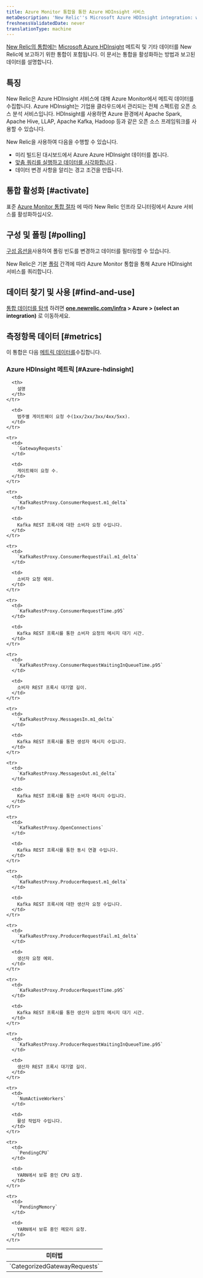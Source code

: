 ```yaml
---
title: Azure Monitor 통합을 통한 Azure HDInsight 서비스
metaDescription: 'New Relic''s Microsoft Azure HDInsight integration: what data it reports and how to enable it.'
freshnessValidatedDate: never
translationType: machine
---
```


[New Relic의 통합에는](/docs/infrastructure/integrations-getting-started/getting-started/introduction-infrastructure-integrations) [Microsoft Azure HDInsight](https://azure.microsoft.com/en-us/products/hdinsight/) 메트릭 및 기타 데이터를 New Relic에 보고하기 위한 통합이 포함됩니다. 이 문서는 통합을 활성화하는 방법과 보고된 데이터를 설명합니다.

## 특징

New Relic은 Azure HDInsight 서비스에 대해 Azure Monitor에서 메트릭 데이터를 수집합니다. Azure HDInsight는 기업용 클라우드에서 관리되는 전체 스펙트럼 오픈 소스 분석 서비스입니다. HDInsight를 사용하면 Azure 환경에서 Apache Spark, Apache Hive, LLAP, Apache Kafka, Hadoop 등과 같은 오픈 소스 프레임워크를 사용할 수 있습니다.

New Relic을 사용하여 다음을 수행할 수 있습니다.

* 미리 빌드된 대시보드에서 Azure Azure HDInsight 데이터를 봅니다.
* [맞춤 쿼리를 실행하고 데이터를 시각화합니다](/docs/infrastructure/integrations-getting-started/getting-started/use-integration-data-new-relic-insights) .
* 데이터 변경 사항을 알리는 경고 조건을 만듭니다.

## 통합 활성화 [#activate]

표준 [Azure Monitor 통합 절차](/docs/infrastructure/microsoft-azure-integrations/azure-integrations-list/azure-monitor) 에 따라 New Relic 인프라 모니터링에서 Azure 서비스를 활성화하십시오.

## 구성 및 폴링 [#polling]

[구성 옵션을](/docs/infrastructure/microsoft-azure-integrations/azure-integrations-list/azure-monitor/#settings)사용하여 폴링 빈도를 변경하고 데이터를 필터링할 수 있습니다.

New Relic은 기본 [폴링](/docs/infrastructure/microsoft-azure-integrations/azure-integrations-list/azure-monitor/#settings) 간격에 따라 Azure Monitor 통합을 통해 Azure HDInsight 서비스를 쿼리합니다.

## 데이터 찾기 및 사용 [#find-and-use]

[통합 데이터를 탐색](/docs/infrastructure/integrations/find-use-infrastructure-integration-data) 하려면 <DNT>**[one.newrelic.com/infra](https://one.newrelic.com/infra) > Azure > (select an integration)**</DNT> 로 이동하세요.

## 측정항목 데이터 [#metrics]

이 통합은 다음 [메트릭 데이터를](/docs/infrastructure/integrations-getting-started/getting-started/understand-integration-data-data-types#metric)수집합니다.

### Azure HDInsight 메트릭 [#Azure-hdinsight]

<table>
  <thead>
    <tr>
      <th style={{ width: "300px" }}>
        미터법
      </th>

      <th>
        설명
      </th>
    </tr>
  </thead>

  <tbody>
    <tr>
      <td>
        `CategorizedGatewayRequests`
      </td>

      <td>
        범주별 게이트웨이 요청 수(1xx/2xx/3xx/4xx/5xx).
      </td>
    </tr>

    <tr>
      <td>
        `GatewayRequests`
      </td>

      <td>
        게이트웨이 요청 수.
      </td>
    </tr>

    <tr>
      <td>
        `KafkaRestProxy.ConsumerRequest.m1_delta`
      </td>

      <td>
        Kafka REST 프록시에 대한 소비자 요청 수입니다.
      </td>
    </tr>

    <tr>
      <td>
        `KafkaRestProxy.ConsumerRequestFail.m1_delta`
      </td>

      <td>
        소비자 요청 예외.
      </td>
    </tr>

    <tr>
      <td>
        `KafkaRestProxy.ConsumerRequestTime.p95`
      </td>

      <td>
        Kafka REST 프록시를 통한 소비자 요청의 메시지 대기 시간.
      </td>
    </tr>

    <tr>
      <td>
        `KafkaRestProxy.ConsumerRequestWaitingInQueueTime.p95`
      </td>

      <td>
        소비자 REST 프록시 대기열 길이.
      </td>
    </tr>

    <tr>
      <td>
        `KafkaRestProxy.MessagesIn.m1_delta`
      </td>

      <td>
        Kafka REST 프록시를 통한 생성자 메시지 수입니다.
      </td>
    </tr>

    <tr>
      <td>
        `KafkaRestProxy.MessagesOut.m1_delta`
      </td>

      <td>
        Kafka REST 프록시를 통한 소비자 메시지 수입니다.
      </td>
    </tr>

    <tr>
      <td>
        `KafkaRestProxy.OpenConnections`
      </td>

      <td>
        Kafka REST 프록시를 통한 동시 연결 수입니다.
      </td>
    </tr>

    <tr>
      <td>
        `KafkaRestProxy.ProducerRequest.m1_delta`
      </td>

      <td>
        Kafka REST 프록시에 대한 생산자 요청 수입니다.
      </td>
    </tr>

    <tr>
      <td>
        `KafkaRestProxy.ProducerRequestFail.m1_delta`
      </td>

      <td>
        생산자 요청 예외.
      </td>
    </tr>

    <tr>
      <td>
        `KafkaRestProxy.ProducerRequestTime.p95`
      </td>

      <td>
        Kafka REST 프록시를 통한 생산자 요청의 메시지 대기 시간.
      </td>
    </tr>

    <tr>
      <td>
        `KafkaRestProxy.ProducerRequestWaitingInQueueTime.p95`
      </td>

      <td>
        생산자 REST 프록시 대기열 길이.
      </td>
    </tr>

    <tr>
      <td>
        `NumActiveWorkers`
      </td>

      <td>
        활성 작업자 수입니다.
      </td>
    </tr>

    <tr>
      <td>
        `PendingCPU`
      </td>

      <td>
        YARN에서 보류 중인 CPU 요청.
      </td>
    </tr>

    <tr>
      <td>
        `PendingMemory`
      </td>

      <td>
        YARN에서 보류 중인 메모리 요청.
      </td>
    </tr>
  </tbody>
</table>
